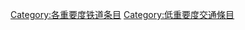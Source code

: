 {{catmore1|[[Wikipedia:铁道专题|Wikipedia:铁道专题]]}}
{{Articles by Importance|topic=铁道|project=铁道|format=toc}}
{{emptycat}}

[[Category:各重要度铁道条目|Category:各重要度铁道条目]]
[[Category:低重要度交通條目|Category:低重要度交通條目]]